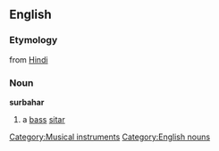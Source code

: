 ==English==
{{wikipedia|Surbahar}}
===Etymology===
from [[Hindi]]
===Noun===
'''surbahar'''
#a [[bass]] [[sitar]]

[[Category:Musical instruments]]
[[Category:English nouns]]